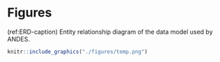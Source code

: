 # Figures

(ref:ERD-caption) Entity relationship diagram of the data model used by ANDES.

```r
knitr::include_graphics("./figures/temp.png")
```
\clearpage

